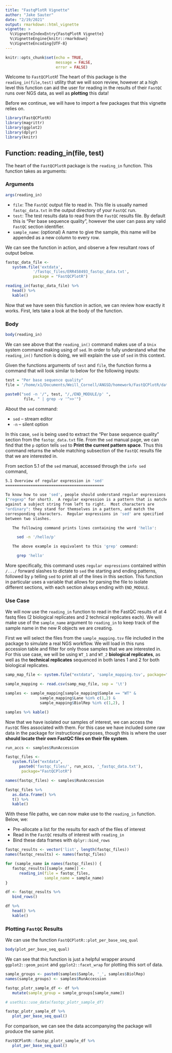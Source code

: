 ```yaml
---
title: "FastqPlotR Vignette"
author: "Jake Sauter"
date: "2/19/2021"
output: rmarkdown::html_vignette
vignette: >
  %\VignetteIndexEntry{FastqPlotR Vignette}
  %\VignetteEngine{knitr::rmarkdown}
  %\VignetteEncoding{UTF-8}
---
```


```r
knitr::opts_chunk$set(echo = TRUE, 
                      message = FALSE, 
                      error = FALSE)
```

Welcome to `FastQCPlotR`! The heart of this package is the 
`reading_in(file,test)` utility that we will soon review, however
at a high level this function can aid the user for reading in 
the results of their `FastQC` runs over NGS data, as well 
as **plotting** this data!

Before we continue, we will have to import a few packages that this
vignette relies on.

```r
library(FastQCPlotR)
library(magrittr)
library(ggplot2)
library(dplyr)
library(knitr)
```

## **Function: reading_in(file, test)**

The heart of the `FastQCPlotR` package is the `reading_in` function. This
function takes as arguments: 

### **Arguments**
```r
args(reading_in)
```

* `file`: The `FastQC` output file to read in. This file is usually named
   `fastqc_data.txt` in the output directory of your `FastQC` run.
* `test`: The test results data to read from the `FastQC` results file.
 By default this is "Per base sequence quality", however the user can pass 
 any valid `FastQC` section identifier.
* `sample_name`: (optional) A name to give the sample, this name will be appended
   as a new column to every row.

We can see the function in action, and observe a few resultant 
rows of output below.

```r
fastqc_data_file <- 
   system.file('extdata', 
            '/fastqc_files/ERR458493_fastqc_data.txt', 
            package = "FastQCPlotR")

reading_in(fastqc_data_file) %>% 
   head() %>% 
   kable()
```

Now that we have seen this function in action, we can review how
exactly it works. First, lets take a look at the body of the function.

### **Body**

```r
body(reading_in)
```

We can see above that the `reading_in()` command makes use of
a `Unix` system command making using of `sed`. In order to
fully understand what the `reading_in()` function is doing, 
we will explain the use of `sed` in this context. 

Given the functions arguments of `test` and `file`, the function
forms a command that will look similar to below for the following
inputs: 

```r
test = "Per base sequence quality"
file = '/home/x1/Documents/Weill_Cornell/ANGSD/homework/FastQCPlotR/data/ERR458497_fastqc/fastqc_data.txt'

paste0("sed -n '/", test, "/,/END_MODULE/p' ", 
        file, " | grep -v '^>>'")
```

About the `sed` command: 

   * `sed` -- stream editor
   * `-n` -- silent option

In this case, `sed` is being used to extract the "Per base sequence quality" section
from the `fastqc_data.txt` file. From the `sed` manual page, we can find that 
the `p` option tells `sed` to **Print the current pattern space**. Thus this command
returns the whole matching subsection of the `FastQC` results file that we are 
interested in.

From section 5.1 of the `sed` manual, accessed through the `info sed` command, 

```bash
5.1 Overview of regular expression in 'sed'
===========================================

To know how to use 'sed', people should understand regular expressions
("regexp" for short).  A regular expression is a pattern that is matched
against a subject string from left to right.  Most characters are
"ordinary": they stand for themselves in a pattern, and match the
corresponding characters.  Regular expressions in 'sed' are specified
between two slashes.

   The following command prints lines containing the word 'hello':

     sed -n '/hello/p'

   The above example is equivalent to this 'grep' command:

     grep 'hello'
```


More specifically, this command uses `regular expressions` contained within `/.../` forward
slashes to dictate to `sed` the starting and ending patterns, followed
by `p` telling `sed` to print all of the lines in this section. This
function in particular uses a variable that allows for parsing 
the file to isolate different sections, with each section 
always ending with `END_MODULE`.

### **Use Case**

We will now use the `reading_in` function to read in the FastQC results of at 4 fastq files (2 biological replicates and 2 technical replicates each). We will make use of the `sample_name` argument to `reading_in` to keep track of the sample name in the new R objects we are creating.

First we will select the files from the `sample_mapping.tsv` file included 
in the package to simulate a real NGS workflow. We will load in this 
runs accession table and filter for only those samples that we are 
interested in. For this use case, we will be using `WT_1` and `WT_2` 
**biological replicates**, as well as the **technical replicates** sequenced
in both lanes 1 and 2 for both biological replicates.

```r
samp_map_file <- system.file("extdata", 'sample_mapping.tsv', package="FastQCPlotR")

sample_mapping <- read.csv(samp_map_file, sep = '\t') 

samples <- sample_mapping[sample_mapping$Sample == "WT" &
               sample_mapping$Lane %in% c(1,2) &
               sample_mapping$BiolRep %in% c(1,2), ]

samples %>% kable()
```

Now that we have isolated our samples of interest, we can access the
`FastQC` files associated with them. For this case we have included 
some raw data in the package for instructional purposes, though this
is where the user **should locate their own FastQC files on their 
file system**.

```r
run_accs <- samples$RunAccession

fastqc_files <-
   system.file("extdata", 
      paste0('fastqc_files/', run_accs, '_fastqc_data.txt'),
       package="FastQCPlotR")

names(fastqc_files) <- samples$RunAccession

fastqc_files %>% 
   as.data.frame() %>% 
   t() %>% 
   kable()
```

With these file paths, we can now make use to the `reading_in` function. 
Below, we: 

   * Pre-allocate a list for the results for each of the files of interest
   * Read in the `FastQC` results of interest with `reading_in`
   * Bind these data frames with `dplyr::bind_rows`


```r
fastqc_results <- vector('list', length(fastqc_files))
names(fastqc_results) <- names(fastqc_files)

for (sample_name in names(fastqc_files)) {
   fastqc_results[[sample_name]] <- 
      reading_in(file = fastqc_files,
                 sample_name = sample_name)
}

df <- fastqc_results %>% 
   bind_rows() 

df %>% 
   head() %>% 
   kable()
```

### **Plotting `FastQC` Results**

We can use the function `FastQCPlotR::plot_per_base_seq_qual`


```r
body(plot_per_base_seq_qual)
```

We can see that this function is just a helpful wrapper around 
`ggplot2::geom_point` and `ggplot2::facet_wrap` for plotting this
sort of data.

```r
sample_groups <- paste0(samples$Sample, '_', samples$BiolRep)
names(sample_groups) <- samples$RunAccession

fastqc_plotr_sample_df <- df %>%
   mutate(sample_group = sample_groups[sample_name])

# usethis::use_data(fastqc_plotr_sample_df)

fastqc_plotr_sample_df %>% 
   plot_per_base_seq_qual()
```

For comparison, we can see the data accompanying the package 
will produce the same plot. 


```r
FastQCPlotR::fastqc_plotr_sample_df %>% 
   plot_per_base_seq_qual()
```
